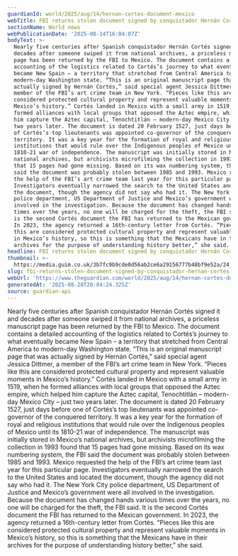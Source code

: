 ```yaml
---
guardianId: world/2025/aug/14/hernan-cortes-document-mexico
webTitle: FBI returns stolen document signed by conquistador Hernán Cortés to Mexico
sectionName: World news
webPublicationDate: '2025-08-14T16:04:07Z'
bodyText: >-
  Nearly five centuries after Spanish conquistador Hernán Cortés signed it and
  decades after someone swiped it from national archives, a priceless manuscript
  page has been returned by the FBI to Mexico. The document contains a detailed
  accounting of the logistics related to Cortés’s journey to what eventually
  became New Spain – a territory that stretched from Central America to
  modern-day Washington state. “This is an original manuscript page that was
  actually signed by Hernán Cortés,” said special agent Jessica Dittmer, a
  member of the FBI’s art crime team in New York. “Pieces like this are
  considered protected cultural property and represent valuable moments in
  Mexico’s history.” Cortés landed in Mexico with a small army in 1519, when he
  formed alliances with local groups that opposed the Aztec empire, which helped
  him capture the Aztec capital, Tenochtitlán – modern-day Mexico City – just
  two years later. The document is dated 20 February 1527, just days before one
  of Cortés’s top lieutenants was appointed co-governor of the conquered
  territory. It was a key year for the formation of royal and religious
  institutions that would rule over the Indigenous peoples of Mexico until its
  1810-21 war of independence. The manuscript was initially stored in Mexico’s
  national archives, but archivists microfilming the collection in 1993 found
  that 15 pages had gone missing. Based on its wax numbering system, the FBI
  said the document was probably stolen between 1985 and 1993. Mexico requested
  the help of the FBI’s art crime team last year for this particular page.
  Investigators eventually narrowed the search to the United States and located
  the document, though the agency did not say who had it. The New York City
  police department, US Department of Justice and Mexico’s government were all
  involved in the investigation. Because the document has changed hands various
  times over the years, no one will be charged for the theft, the FBI said. It
  is the second Cortés document the FBI has returned to the Mexican government.
  In 2023, the agency returned a 16th-century letter from Cortés. “Pieces like
  this are considered protected cultural property and represent valuable moments
  in Mexico’s history, so this is something that the Mexicans have in their
  archives for the purpose of understanding history better,” she said.
headline: FBI returns stolen document signed by conquistador Hernán Cortés to Mexico
thumbnail: >-
  https://media.guim.co.uk/3b7fc9b9cde0d56ab2ce6a29156777b48bf9e52a/24_0_494_395/master/494.jpg
slug: fbi-returns-stolen-document-signed-by-conquistador-hernan-cortes-to-mexico
webUrl: 'https://www.theguardian.com/world/2025/aug/14/hernan-cortes-document-mexico'
generatedAt: '2025-08-28T20:04:24.325Z'
source: guardian-api
---
```

Nearly five centuries after Spanish conquistador Hernán Cortés signed it and decades after someone swiped it from national archives, a priceless manuscript page has been returned by the FBI to Mexico. The document contains a detailed accounting of the logistics related to Cortés’s journey to what eventually became New Spain – a territory that stretched from Central America to modern-day Washington state. “This is an original manuscript page that was actually signed by Hernán Cortés,” said special agent Jessica Dittmer, a member of the FBI’s art crime team in New York. “Pieces like this are considered protected cultural property and represent valuable moments in Mexico’s history.” Cortés landed in Mexico with a small army in 1519, when he formed alliances with local groups that opposed the Aztec empire, which helped him capture the Aztec capital, Tenochtitlán – modern-day Mexico City – just two years later. The document is dated 20 February 1527, just days before one of Cortés’s top lieutenants was appointed co-governor of the conquered territory. It was a key year for the formation of royal and religious institutions that would rule over the Indigenous peoples of Mexico until its 1810-21 war of independence. The manuscript was initially stored in Mexico’s national archives, but archivists microfilming the collection in 1993 found that 15 pages had gone missing. Based on its wax numbering system, the FBI said the document was probably stolen between 1985 and 1993. Mexico requested the help of the FBI’s art crime team last year for this particular page. Investigators eventually narrowed the search to the United States and located the document, though the agency did not say who had it. The New York City police department, US Department of Justice and Mexico’s government were all involved in the investigation. Because the document has changed hands various times over the years, no one will be charged for the theft, the FBI said. It is the second Cortés document the FBI has returned to the Mexican government. In 2023, the agency returned a 16th-century letter from Cortés. “Pieces like this are considered protected cultural property and represent valuable moments in Mexico’s history, so this is something that the Mexicans have in their archives for the purpose of understanding history better,” she said.
